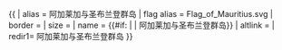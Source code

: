 {{ {{{1<noinclude>|country showdata</noinclude>}}}
| alias =  阿加莱加与圣布兰登群岛
| flag alias = Flag_of_Mauritius.svg
| border =
| size = {{{size|}}}
| name = {{#if: {{{name|}}} | {{{name|}}} | 阿加莱加与圣布兰登群岛}}
| altlink = {{{altlink}}}
| redir1= 阿加莱加与圣布兰登群岛
}}